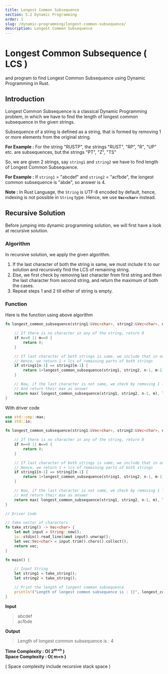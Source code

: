 ```yaml
---
title: Longest Common Subsequence
section: 5.2 Dynamic Programming
order: 1
slug: /dynamic-programming/longest-common-subsequence/
description: Longest Common Subsequence
---
```


# Longest Common Subsequence ( LCS )
and program to find Longest Common Subsequence using Dynamic Programming in Rust.

## Introduction

Longest Common Subsequence is a classical Dynamic Programming problem, in which we have to find the length of longest common subsequence in the given strings.

Subsequence of a string is defined as a string, that is formed by removing 1 or more elements from the original string.

**For Example :** For the string "RUSTP", the strings "RUST", "RP", "R", "UP" etc. are subsequences, but the strings "PT", "Z", "TS"

So, we are given 2 strings, say `string1` and `string2` we have to find length of Longest Common Subsequence.

**For Example :** If `string1` = "abcdef" and `string2` = "acfbde", the longest common subsequence is "abde", so answer is 4.

**Note :** In Rust Language, the `String` is UTF-8 encoded by default, hence, indexing is not possible in `String` type. Hence, we use **`Vec<char>`** instead.


## Recursive Solution

Before jumping into dynamic programming solution, we will first have a look at recursive solution.

### Algorithm

In recursive solution, we apply the given algorithm.

1. If the last character of both the string is same, we must include it to our solution and recursively find the LCS of remaining string.
2. Else, we first check by removing last character from first string and then the last character from second string, and return the maximum of both the cases.
3. Repeat steps 1 and 2 till either of string is empty.

### Function

Here is the function using above algorithm

```rust
fn longest_common_subsequence(string1:&Vec<char>, string2:&Vec<char>, n:usize, m:usize) -> usize {

    // If there is no character in any of the string, return 0
    if n==0 || m==0 {
        return 0;
    }

    // If last character of both strings is same, we include that in our lcs
    // Hence, we return 1 + lcs of remaining parts of both strings
    if string1[n-1] == string2[m-1] {
        return 1+longest_common_subsequence(string1, string2, n-1, m-1);
    }

    // Now, if the last character is not same, we check by removing 1 letter from each string
    // And return their max as answer
    return max( longest_common_subsequence(string1, string2, n-1, m), longest_common_subsequence(string1, string2, n, m-1));
}
```

With driver code

```rust
use std::cmp::max;
use std::io;

fn longest_common_subsequence(string1:&Vec<char>, string2:&Vec<char>, n:usize, m:usize) -> usize {

    // If there is no character in any of the string, return 0
    if n==0 || m==0 {
        return 0;
    }

    // If last character of both strings is same, we include that in our lcs
    // Hence, we return 1 + lcs of remaining parts of both strings
    if string1[n-1] == string2[m-1] {
        return 1+longest_common_subsequence(string1, string2, n-1, m-1);
    }

    // Now, if the last character is not same, we check by removing 1 letter from each string
    // And return their max as answer
    return max( longest_common_subsequence(string1, string2, n-1, m), longest_common_subsequence(string1, string2, n, m-1));
}

// Driver Code

// Take vector of characters
fn take_string() -> Vec<char> {
    let mut input = String::new();
    io::stdin().read_line(&mut input).unwrap();
    let vec:Vec<char> = input.trim().chars().collect();
    return vec;
}

fn main() {

    // Input String
    let string1 = take_string();
    let string2 = take_string();

    // Print the length of longest common subsequence
    println!("Length of longest common subsequence is : {}", longest_common_subsequence(&string1, &string2, string1.len(), string2.len()));
}
```

**Input**

> abcdef <br />
acfbde

**Output**

> Length of longest common subsequence is : 4


**Time Complexity : O( 2<sup>m+n</sup> )** <br/>
**Space Complexity : O( m+n )**

( Space complexity include recursive stack space )

